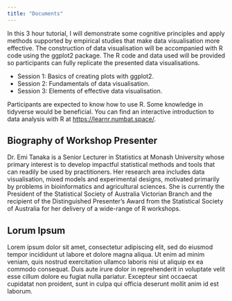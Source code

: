 ```yaml
---
title: "Documents"
---
```


In this 3 hour tutorial, I will demonstrate some cognitive principles and apply methods supported by empirical studies that make data visualisation more effective. The construction of data visualisation will be accompanied with R code using the ggplot2 package. The R code and data used will be provided so participants can fully replicate the presented data visualisations.


* Session 1: Basics of creating plots with ggplot2.
* Session 2: Fundamentals of data visualisation.
* Session 3: Elements of effective data visualisation.

Participants are expected to know how to use R. Some knowledge in tidyverse would be beneficial. You can find an interactive introduction to data analysis with R at [https://learnr.numbat.space/](https://learnr.numbat.space/).



## Biography of Workshop Presenter

Dr. Emi Tanaka is a Senior Lecturer in Statistics at Monash University whose primary interest is to develop impactful statistical methods and tools that can readily be used by practitioners. Her research area includes data visualisation, mixed models and experimental designs, motivated primarily by problems in bioinformatics and agricultural sciences. She is currently the President of the Statistical Society of Australia Victorian Branch and the recipient of the Distinguished Presenter's Award from the Statistical Society of Australia for her delivery of a wide-range of R workshops.

## Lorum Ipsum

Lorem ipsum dolor sit amet, consectetur adipiscing elit, sed do eiusmod tempor incididunt ut labore et dolore magna aliqua. Ut enim ad minim veniam, quis nostrud exercitation ullamco laboris nisi ut aliquip ex ea commodo consequat. Duis aute irure dolor in reprehenderit in voluptate velit esse cillum dolore eu fugiat nulla pariatur. Excepteur sint occaecat cupidatat non proident, sunt in culpa qui officia deserunt mollit anim id est laborum.


